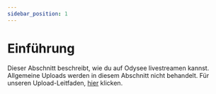 ---
sidebar_position: 1
---

# Einführung

Dieser Abschnitt beschreibt, wie du auf Odysee livestreamen kannst. Allgemeine Uploads werden in diesem Abschnitt nicht behandelt. Für unseren Upload-Leitfaden, [hier](https://help.odysee.tv/category/uploading-content) klicken.
